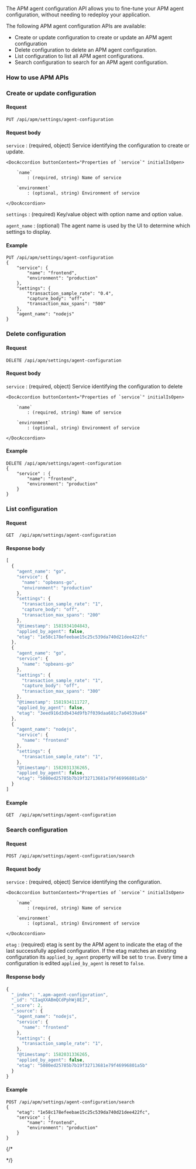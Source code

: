 


<div id="agent-config-api"></div>

The APM agent configuration API allows you to fine-tune your APM agent configuration,
without needing to redeploy your application.

The following APM agent configuration APIs are available:

* <DocLink id="serverlessObservabilityApmKibanaApi" section="create-or-update-configuration">Create or update configuration</DocLink> to create or update an APM agent configuration
* <DocLink id="serverlessObservabilityApmKibanaApi" section="delete-configuration">Delete configuration</DocLink> to delete an APM agent configuration.
* <DocLink id="serverlessObservabilityApmKibanaApi" section="list-configuration">List configuration</DocLink> to list all APM agent configurations.
* <DocLink id="serverlessObservabilityApmKibanaApi" section="search-configuration">Search configuration</DocLink> to search for an APM agent configuration.

<div id="use-agent-config-api"></div>

### How to use APM APIs

<DocAccordion buttonContent="Expand for required headers, privileges, and usage details">

<ApiUsingTheAPIs />

</DocAccordion>

<div id="apm-update-config"></div>

### Create or update configuration

<div id="apm-update-config-req"></div>

#### Request

`PUT /api/apm/settings/agent-configuration`

<div id="apm-update-config-req-body"></div>

#### Request body

`service` 
    : (required, object) Service identifying the configuration to create or update.

    <DocAccordion buttonContent="Properties of `service`" initialIsOpen>

        `name`  
            : (required, string) Name of service

        `environment`  
            : (optional, string) Environment of service

    </DocAccordion>

`settings` 
    : (required) Key/value object with option name and option value.

`agent_name` 
    : (optional) The agent name is used by the UI to determine which settings to display.

<div id="apm-update-config-example"></div>

#### Example

```curl
PUT /api/apm/settings/agent-configuration
{
    "service": {
        "name": "frontend",
        "environment": "production"
    },
    "settings": {
        "transaction_sample_rate": "0.4",
        "capture_body": "off",
        "transaction_max_spans": "500"
    },
    "agent_name": "nodejs"
}
```

<div id="apm-delete-config"></div>

### Delete configuration

<div id="apm-delete-config-req"></div>

#### Request

`DELETE /api/apm/settings/agent-configuration`

<div id="apm-delete-config-req-body"></div>

#### Request body
`service` 
    : (required, object) Service identifying the configuration to delete

    <DocAccordion buttonContent="Properties of `service`" initialIsOpen>

        `name`  
            : (required, string) Name of service

        `environment`  
            : (optional, string) Environment of service

    </DocAccordion>

<div id="apm-delete-config-example"></div>

#### Example

```curl
DELETE /api/apm/settings/agent-configuration
{
    "service" : {
        "name": "frontend",
        "environment": "production"
    }
}
```

<div id="apm-list-config"></div>

### List configuration

<div id="apm-list-config-req"></div>

#### Request

`GET  /api/apm/settings/agent-configuration`

<div id="apm-list-config-body"></div>

#### Response body

```js
[
  {
    "agent_name": "go",
    "service": {
      "name": "opbeans-go",
      "environment": "production"
    },
    "settings": {
      "transaction_sample_rate": "1",
      "capture_body": "off",
      "transaction_max_spans": "200"
    },
    "@timestamp": 1581934104843,
    "applied_by_agent": false,
    "etag": "1e58c178efeebae15c25c539da740d21dee422fc"
  },
  {
    "agent_name": "go",
    "service": {
      "name": "opbeans-go"
    },
    "settings": {
      "transaction_sample_rate": "1",
      "capture_body": "off",
      "transaction_max_spans": "300"
    },
    "@timestamp": 1581934111727,
    "applied_by_agent": false,
    "etag": "3eed916d3db434d9fb7f039daa681c7a04539a64"
  },
  {
    "agent_name": "nodejs",
    "service": {
      "name": "frontend"
    },
    "settings": {
      "transaction_sample_rate": "1",
    },
    "@timestamp": 1582031336265,
    "applied_by_agent": false,
    "etag": "5080ed25785b7b19f32713681e79f46996801a5b"
  }
]
```

<div id="apm-list-config-example"></div>

#### Example

```curl
GET  /api/apm/settings/agent-configuration
```

<div id="apm-search-config"></div>

### Search configuration

<div id="apm-search-config-req"></div>

#### Request

`POST /api/apm/settings/agent-configuration/search`

<div id="apm-search-config-req-body"></div>

#### Request body

`service` 
    : (required, object) Service identifying the configuration.

    <DocAccordion buttonContent="Properties of `service`" initialIsOpen>

        `name`  
            : (required, string) Name of service

        `environment`  
            : (optional, string) Environment of service

    </DocAccordion>

`etag` 
    : (required) etag is sent by the APM agent to indicate the etag of the last successfully applied configuration. If the etag matches an existing configuration its `applied_by_agent` property will be set to `true`. Every time a configuration is edited `applied_by_agent` is reset to `false`.

<div id="apm-search-config-body"></div>

#### Response body

```js
{
  "_index": ".apm-agent-configuration",
  "_id": "CIaqXXABmQCdPphWj8EJ",
  "_score": 2,
  "_source": {
    "agent_name": "nodejs",
    "service": {
      "name": "frontend"
    },
    "settings": {
      "transaction_sample_rate": "1",
    },
    "@timestamp": 1582031336265,
    "applied_by_agent": false,
    "etag": "5080ed25785b7b19f32713681e79f46996801a5b"
  }
}
```

<div id="apm-search-config-example"></div>

#### Example

```curl
POST /api/apm/settings/agent-configuration/search
{
    "etag": "1e58c178efeebae15c25c539da740d21dee422fc",
    "service" : {
        "name": "frontend",
        "environment": "production"
    }
}
```

{/*

<DocCallOut>

</DocCallOut>

*/}

